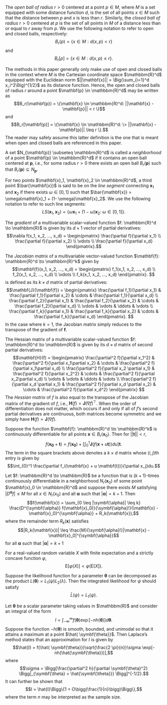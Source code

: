 \appendix

\chapter{Chapter 3}\label{appendix:A}
\index{Appendix@\emph{Appendix A}}

\section{Definitions and Notation}

\subsection{Open Balls and Closed Balls}

The *open ball of radius* $r > 0$ centered at a point $p \in M$, where $M$ is a set equipped with some distance function $d$, is the set of all points $x \in M$ such that the distance between $p$ and $x$ is less than $r$. Similarly, the *closed ball of radius* $r > 0$ centered at $p$ is the set of all points in $M$ of a distance less than or equal to $r$ away from $p$. We use the following notation to refer to open and closed balls, respectively: $$B_r(p) = \{x \in M: d(x, p) < r \}$$ and $$B_r[p] = \{x \in M: d(x, p) \leq r \}.$$

The methods in this paper generally only make use of open and closed balls in the context where $M$ is the Cartesian coordinate space $\mathbbm{R}^d$ equipped with the Euclidean norm $||\mathbf{x}|| = \Big(\sum_{i=1}^d x_i^2\Big)^{1/2}$ as its distance function. Hence, the open and closed balls of radius $r$ around a point $\mathbf{p} \in \mathbbm{R}^d$ may be written as $$B_r(\mathbf{p}) = \{\mathbf{x} \in \mathbbm{R}^d: ||\mathbf{x} - \mathbf{p}|| < r \}$$ and $$B_r[\mathbf{p}] = \{\mathbf{x} \in \mathbbm{R}^d: \> ||\mathbf{x} - \mathbf{p}|| \leq r \}.$$ The reader may safely assume this latter definition is the one that is meant when open and closed balls are referenced in this paper.

\subsection{Neighborhoods}

A set $N_{\mathbf{p}} \subseteq \mathbbm{R}^d$ is called a *neighborhood* of a point $\mathbf{p} \in \mathbbm{R}^d$ if it contains an open ball centered at $\mathbf{p}$, i.e., for some radius $r > 0$ there exists an open ball $B_r(\mathbf{p})$ such that $B_r(\mathbf{p}) \subseteq N_{\mathbf{p}}$.

\subsection{Line Segments}

For two points $\mathbf{x}_1, \mathbf{x}_2 \in \mathbbm{R}^d$, a third point $\bar{\mathbf{x}}$ is said to be on the *line segment* connecting $\mathbf{x}_1$ and $\mathbf{x}_2$ if there exists $\omega \in [0, 1]$ such that $\bar{\mathbf{x}} = \omega\mathbf{x}_1 + (1- \omega)\mathbf{x}_2$.  We use the following notation to refer to such line segments: $$LS(\mathbf{x}_1, \mathbf{x}_2) = \{\omega\mathbf{x}_1 + (1- \omega)\mathbf{x}_2: \> \omega \in [0, 1]\}.$$

\subsection{Derivatives of Multivariable Functions}

\subsubsection{Gradient}

The *gradient* of a multivariable scalar-valued function $f: \mathbbm{R}^d \to \mathbbm{R}$ is given by its $d\times 1$ vector of partial derivatives:
$$\nabla f(x_1, x_2, ..., x_d) = 
\begin{pmatrix}
\frac{\partial f}{\partial x_1} \\
\frac{\partial f}{\partial x_2} \\
\vdots \\
\frac{\partial f}{\partial x_d}
\end{pmatrix}.$$

\subsubsection{Jacobian Matrix}

The *Jacobian matrix* of a multivariable vector-valued function $\mathbf{f}: \mathbbm{R}^d \to \mathbbm{R}^k$ given by
$$\mathbf{f}(x_1, x_2, ..., x_d) = 
\begin{pmatrix}
f_1(x_1, x_2, ..., x_d) \\
f_2(x_1, x_2, ..., x_d) \\
\vdots \\
f_k(x_1, x_2, ..., x_d)
\end{pmatrix}.
$$ is defined as its $k \times d$ matrix of partial derivatives:
$$\mathbf{J}(\mathbf{f}) = 
\begin{pmatrix} 
\frac{\partial f_1}{\partial x_1} & \frac{\partial f_1}{\partial x_2} & \cdots & \frac{\partial f_1}{\partial x_d} \\ 
\frac{\partial f_2}{\partial x_1} & \frac{\partial f_2}{\partial x_2} & \cdots & \frac{\partial f_2}{\partial x_d} \\ 
\vdots & \vdots & \ddots & \vdots \\ 
\frac{\partial f_k}{\partial x_1} & \frac{\partial f_k}{\partial x_2} & \cdots & \frac{\partial f_k}{\partial x_d}
\end{pmatrix}.
$$ In the case where $k = 1$, the Jacobian matrix simply reduces to the transpose of the gradient of $\mathbf{f}$.

\subsubsection{Hessian Matrix} The Hessian matrix of a multivariable scalar-valued function $f: \mathbbm{R}^d \to \mathbbm{R}$ is given by its $d\times d$ matrix of second partial derivatives:
$$\mathbf{H}(f) = 
\begin{pmatrix} 
\frac{\partial^2 f}{\partial x_1^2} & \frac{\partial^2  f}{\partial x_1\partial x_2} & \cdots & \frac{\partial^2  f}{\partial x_1\partial x_d} \\ 
\frac{\partial^2  f}{\partial  x_2 \partial x_1} & \frac{\partial^2  f}{\partial x_2^2} & \cdots & \frac{\partial^2  f}{\partial x_2\partial x_d} \\ 
\vdots & \vdots & \ddots & \vdots \\ 
\frac{\partial^2  f}{\partial  x_d \partial x_1} & \frac{\partial^2  f}{\partial x_d \partial x_2} & \cdots & \frac{\partial^2  f}{\partial x_d^2}
\end{pmatrix}
$$ The *Hessian matrix* of $f$ is also equal to the transpose of the Jacobian matrix of the gradient of $f$, i.e., $\mathbf{H}(f) = \mathbf{J}(\nabla f)^\top$. When the order of differentiation does not matter, which occurs if and only if all of $f$'s second partial derivatives are continuous, both matrices become symmetric and we simply have $\mathbf{H}(f) = \mathbf{J}(\nabla f)$. 

\section{The Mean-Value Theorem for Multivariable Vector-Valued Functions}

Suppose the function $\mathbf{f}: \mathbbm{R}^d \to \mathbbm{R}^k$ is continuously differentiable for all points $\mathbf{x} \in B_r(\mathbf{x}_0)$. Then for $||\mathbf{t}|| < r$, $$f(\mathbf{x_0} + \mathbf{t}) = f(\mathbf{x_0}) + \Bigg[\int_0^1\mathbf{J}\Big(f(\mathbf{x} + u\mathbf{t})\Big)du\Bigg]\mathbf{t}.$$ The term in the square brackets above denotes a $k \times d$ matrix whose $(i, j)$th entry is given by $$\int_{0}^1 \frac{\partial f_i(\mathbf{x} + u \mathbf{t})}{\partial x_j}du.$$

\section{Taylor's Theorem}

Let $f: \mathbbm{R}^d \to \mathbbm{R}$ be a function that is $(k+1)$-times continuously differentiable in a neighborhood $N_r(\mathbf{x}_0)$ of some point $\mathbf{x}_0 \in \mathbbm{R}^d$ and suppose there exists $M$ satisfying $|D^{\symbf\alpha}f| \leq M$ for all $x \in N_r(x_0)$ and all $\symbf{\alpha}$ such that $|\symbf{\alpha}| = k + 1$. Then $$f(\mathbf{x}) = \sum_{0 \leq |\symbf{\alpha}| \leq k} \frac{D^{\symbf{\alpha}} f(\mathbf{x}_0)}{\symbf{\alpha}!}(\mathbf{x} - \mathbf{x}_0)^{\symbf{\alpha}} + R_k(\mathbf{x}),$$ where the remainder term $R_k(\mathbf{x})$ satisfies $$|R_k(\mathbf{x})| \leq \frac{M}{\symbf{\alpha}!}|\mathbf{x} - \mathbf{x}_0|^{\symbf{\alpha}}$$ for all $\symbf{\alpha}$ such that $|\symbf{\alpha}| = k + 1$

\section{Jensen's Inequality}

For a real-valued random variable $X$ with finite expectation and a strictly concave function $\varphi$, $$\text{E}[\varphi(X)] < \varphi(\text{E}[X]).$$

\chapter{Chapter 5}\label{appendix:B}
\index{Appendix@\emph{Appendix B}}

\section{Desirable Properties of the Integrated Likelihood}

\subsection{Property 1}

Suppose the likelihood function for a parameter $\symbf{\theta}$ can be decomposed as the product $L( \symbf{\theta}) = L_1(\psi)L_2(\lambda)$. Then the integrated likelihood for $\psi$ should satisfy $$\bar{L}(\psi) = L_1(\psi).$$

\subsection{Property 2}

\subsection{Property 3}

\subsection{Property 4}

\section{Laplace's Method}

Let $\symbf{\theta}$ be a scalar parameter taking values in $\mathbbm{R}$ and consider an integral of the form $$I = \int_{-\infty}^{\infty} f(\symbf{\theta}) \exp[-nh(\symbf{\theta})]d\symbf{\theta}.$$ Suppose the function $-h(\symbf{\theta})$ is smooth, bounded, and unimodal so that it attains a maximum at a point $\hat{ \symbf{\theta}}$. Then Laplace's method states that an approximation for $I$ is given by $$\hat{I} = f(\hat{ \symbf{\theta}})\sqrt{\frac{2 \pi}{n}}\sigma \exp[-nh(\hat{\symbf{\theta}})],$$
where $$\sigma = \Bigg[\frac{\partial^2 h}{\partial \symbf{\theta}^2} \Bigg|_{\symbf{\theta} = \hat{\symbf{\theta}}} \Bigg]^{-1/2}.$$ It can further be shown that $$I = \hat{I}\Bigg\{1 + O\bigg(\frac{1}{n}\bigg)\Bigg\},$$ where the term $n$ may be interpreted as the sample size.



